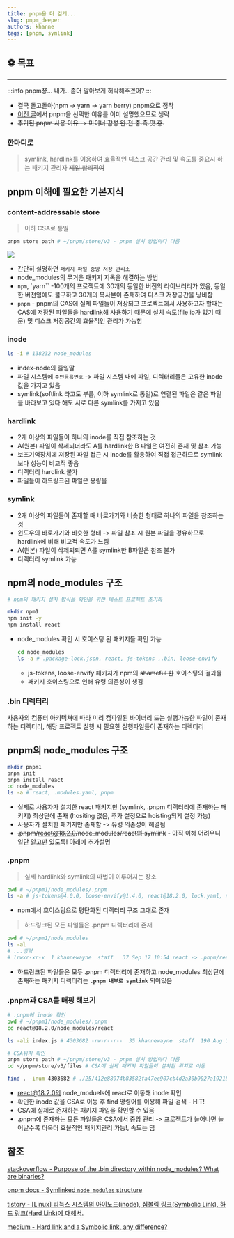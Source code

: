 ```yaml
---
title: pnpm을 더 깊게...
slug: pnpm_deeper
authors: khanne
tags: [pnpm, symlink]
---
```


## ⚽️ 목표

---

:::info pnpm쟝... 내가.. 좀더 알아보게 허락해주겠어?
:::

- 결국 돌고돌아(npm -> yarn -> yarn berry) pnpm으로 정착
- [이전 글](/2022-07-24/1.pnpm_yarn.mdx)에서 pnpm을 선택한 이유를 이미 설명했으므로 생략
- ~~추가된 pnpm 사용 이유 -> 마이너 감성 완.전.충.족.앗.흥.~~
<!--truncate-->

### 한마디로

> symlink, hardlink를 이용하여 효율적인 디스크 공간 관리 및 속도를 중요시 하는 패키지 관리자 ~~제일 합리적여~~

## pnpm 이해에 필요한 기본지식

### content-addressable store

> 이하 CSA로 통일

```bash
pnpm store path # ~/pnpm/store/v3 - pnpm 설치 방법마다 다름
```

![](https://iwannaberealnerd.notion.site/image/https%3A%2F%2Fs3-us-west-2.amazonaws.com%2Fsecure.notion-static.com%2F2781d7bb-0ca3-411b-9a76-19657b265c71%2FScreen_Shot_2022-09-18_at_11.22.55_PM.png?table=block&id=0b7f395b-8c58-4132-8109-42fbdefc7ec2&spaceId=35999598-bd0e-4e04-a70a-5396c69f115f&width=1510&userId=&cache=v2)

- 간단히 설명하면 `패키지 파일 중앙 저장 관리소`
- node_modules의 무거운 패키지 지옥을 해결하는 방법
- `npm`, `yarn`` -100개의 프로젝트에 30개의 동일한 버전의 라이브러리가 있음, 동일한 버전임에도 불구하고 30개의 복사본이 존재하여 디스크 저장공간을 낭비함
- `pnpm` - pnpm의 CAS에 실제 파일들이 저장되고 프로젝트에서 사용하고자 할때는 CAS에 저장된 파일들을 hardlink해 사용하기 때문에 설치 속도(file io가 없기 때문) 및 디스크 저장공간의 효율적인 관리가 가능함

### inode

```bash
ls -i # 138232 node_modules
```

- index-node의 줄임말
- 파일 시스템에 `주민등록번호` -> 파일 시스템 내에 파일, 디렉터리들은 고유한 inode 값을 가지고 있음
- symlink(softlink 라고도 부름, 이하 symlink로 통일)로 연결된 파일은 같은 파일을 바라보고 있다 해도 서로 다른 symlink를 가지고 있음

### hardlink

- 2개 이상의 파일들이 하나의 inode를 직접 참조하는 것
- A(원본) 파일이 삭제되더라도 A를 hardlink한 B 파일은 여전히 존재 및 참조 가능
- 보조기억장치에 저장된 파일 접근 시 inode를 활용하여 직접 접근하므로 symlink보다 성능이 비교적 좋음
- 디렉터리 hardlink 불가
- 파일들이 하드링크된 파일은 용량을

### symlink

- 2개 이상의 파일들이 존재할 때 바로가기와 비슷한 형태로 하나의 파일을 참조하는 것
- 윈도우의 바로가기와 비슷한 형태 -> 파일 참조 시 원본 파일을 경유하므로 hardlink에 비해 비교적 속도가 느림
- A(원본) 파일이 삭제되되면 A를 symlink한 B파일은 참조 불가
- 디렉터리 symlink 가능

## npm의 node_modules 구조

```bash
# npm의 패키지 설치 방식을 확인을 위한 테스트 프로젝트 초기화

mkdir npm1
npm init -y
npm install react
```

- node_modules 확인 시 호이스팅 된 패키지들 확인 가능

  ```bash
  cd node_modules
  ls -a # .package-lock.json, react, js-tokens ,.bin, loose-envify
  ```

  - js-tokens, loose-envify 패키지가 npm의 ~~shameful 한~~ 호이스팅의 결과물
  - 패키지 호이스팅으로 인해 유령 의존성이 생김

### .bin 디렉터리

사용자의 컴퓨터 아키텍쳐에 따라 미리 컴파일된 바이너리 또는 실행가능한 파일이 존재하는 디렉터리, 해당 프로젝트 실행 시 필요한 실행파일들이 존재하는 디렉터리

## pnpm의 node_modules 구조

```bash
mkdir pnpm1
pnpm init
pnpm install react
cd node_modules
ls -a # react, .modules.yaml, pnpm
```

- 실제로 사용자가 설치한 react 패키지만 (symlink, .pnpm 디렉터리에 존재하는 패키지) 최상단에 존재 (hositing 없음, 추가 설정으로 hoisting되게 설정 가능)
- 사용자가 설치한 패키지만 존재함 -> 유령 의존성이 해결됨
- ~~.pnpm/react@18.2.0/node_modules/react의 symlink~~ - 아직 이해 어려우니 일단 알고만 있도록! 아래에 추가설명

### .pnpm

> 실제 hardlink와 symlink의 마법이 이루어지는 장소

```bash
pwd # ~/pnpm1/node_modules/.pnpm
ls -a # js-tokens@4.0.0, loose-envify@1.4.0, react@18.2.0, lock.yaml, node_modules
```

- npm에서 호이스팅으로 평탄화된 디렉터리 구조 그대로 존재

> 하드링크된 모든 파일들은 .pnpm 디렉터리에 존재

```bash
pwd # ~/pnpm1/node_modules
ls -al
# ...생략
# lrwxr-xr-x  1 khannewayne  staff   37 Sep 17 10:54 react -> .pnpm/react@18.2.0/node_modules/react
```

- 하드링크된 파일들은 모두 .pnpm 디렉터리에 존재하고 node_modules 최상단에 존재하는 패키지 디렉터리는 **`.pnpm 내부로 symlink`** 되어있음

### .pnpm과 CSA를 매핑 해보기

```bash
# .pnpm에 inode 확인
pwd # ~/pnpm1/node_modules/.pnpm
cd react@18.2.0/node_modules/react

ls -ali index.js # 4303682 -rw-r--r--  35 khannewayne  staff  190 Aug 18 22:30 index.js

# CSA위치 확인
pnpm store path # ~/pnpm/store/v3 - pnpm 설치 방법마다 다름
cd ~/pnpm/store/v3/files # CSA에 실제 패키지 파일들이 설치된 위치로 이동

find . -inum 4303682 # ./25/412e88974b83582fa47ec907cb4d2a30b9027a19215609...
```

- react@18.2.0의 node_moduels에 react로 이동해 inode 확인
- 확인한 inode 값을 CSA로 이동 후 find 명령어를 이용해 파일 검색 - HIT!
- CSA에 실제로 존재하는 패키지 파일을 확인할 수 있음
- .pnpm에 존재하는 모든 파일들은 CSA에서 중앙 관리 -> 프로젝트가 늘어나면 늘어날수록 더욱더 효율적인 패키지관리 가능!, 속도는 덤

## 참조

[stackoverflow - Purpose of the .bin directory within node_modules? What are binaries?](https://stackoverflow.com/questions/55600026/purpose-of-the-bin-directory-within-node-modules-what-are-binaries)

[pnpm docs - Symlinked `node_modules` structure](https://pnpm.io/symlinked-node-modules-structure)

[tistory - [Linux] 리눅스 시스템의 아이노드(inode), 심볼릭 링크(Symbolic Link), 하드 링크(Hard Link)에 대해서.](https://i5i5.tistory.com/341)

[medium - Hard link and a Symbolic link, any difference?](https://blog.devgenius.io/hard-link-and-a-symbolic-link-any-difference-ef8b9bd61734)
